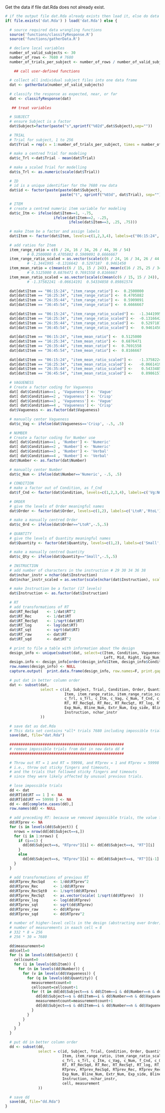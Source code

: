 Get the data if file dat.Rda does not already exist.

```r
# if the output file dat.Rda already exists then load it, else do data wrangling
if( file.exists('dat.Rda') ) load('dat.Rda') else {
  
  # source required data wrangling functions
  source('functions/classifyResponse.R')
  source('functions/gatherData.R')
  
  # declare local variables
  number_of_valid_subjects <- 30
  number_of_rows <- 7680 # 7680
  number_of_trials_per_subject <- number_of_rows / number_of_valid_subjects # 256
  
    ## call user-defined functions
  
  # collect all individual subject files into one data frame
  dat <- gatherData(number_of_valid_subjects)
  
  # classify the response as expected, near, or far
  dat <- classifyResponse(dat)
  
   ## treat variables
  
  # SUBJECT
  # ensure Subject is a factor 
  dat$Subject=factor(paste("s",sprintf("%02d",dat$Subject),sep=""))
  
  # TRIAL
  # Trial for subject, 1 to 256
  dat$Trial = rep(x = 1:number_of_trials_per_subject, times = number_of_valid_subjects)
  
  # make a centred Trial for modeling
  dat$c_Trl <-dat$Trial - mean(dat$Trial)
  
  # make a scaled Trial for modelling
  dat$s_Trl <- as.numeric(scale(dat$Trial))
  
  # ID
  # id is a unique identifier for the 7680 row data
  dat$id <- factor(paste(paste(dat$Subject), 
                         paste("t", sprintf("%03d", dat$Trial), sep="") , sep=":"))
  
  # ITEM
  # create a centred numeric item variable for modeling
  dat$c_Itm <- ifelse(dat$Item==1, -.75, 
                      ifelse(dat$Item==2, -.25,
                             ifelse(dat$Item==3, .25, .75)))
  
  # make Item be a factor and assign labels
  dat$Item <- factor(dat$Item, levels=c(1,2,3,4), labels=c("06:15:24", "16:25:34", "26:35:44", "36:45:54"))
  
  # add ratios for Item
  item_range_ratio = c(6 / 24, 16 / 34, 26 / 44, 36 / 54) 
          # 0.2500000 0.4705882 0.5909091 0.6666667
  item_range_ratio_scaled = as.vector(scale(c(6 / 24, 16 / 34, 26 / 44, 36 / 54)))
          # -1.3441995 -0.1316642  0.5297187  0.9461450
  item_mean_ratio = c(mean(c(6 / 15, 15 / 24)), mean(c(16 / 25, 25 / 34)), mean(c(26 /35, 35 / 44)), mean(c(36 / 45, 45 / 54))) 
          # 0.5125000 0.6876471 0.7691558 0.8166667
  item_mean_ratio_scaled = as.vector(scale(c(mean(c(6 / 15, 15 / 24)), mean(c(16 / 25, 25 / 34)), mean(c(26 /35, 35 / 44)), mean(c(36 / 45, 45 / 54))))) 
          # -1.37582241 -0.06614191  0.54334858 0.89861574
  
  dat[dat$Item == "06:15:24", "item_range_ratio"] <-  0.2500000
  dat[dat$Item == "16:25:34", "item_range_ratio"] <-  0.4705882
  dat[dat$Item == "26:35:44", "item_range_ratio"] <-  0.5909091
  dat[dat$Item == "36:45:54", "item_range_ratio"] <-  0.6666667
  
  dat[dat$Item == "06:15:24", "item_range_ratio_scaled"] <-  -1.3441995
  dat[dat$Item == "16:25:34", "item_range_ratio_scaled"] <-  -0.1316642
  dat[dat$Item == "26:35:44", "item_range_ratio_scaled"] <-   0.5297187  
  dat[dat$Item == "36:45:54", "item_range_ratio_scaled"] <-   0.9461450
  
  dat[dat$Item == "06:15:24", "item_mean_ratio"] <-  0.5125000 
  dat[dat$Item == "16:25:34", "item_mean_ratio"] <-  0.6876471 
  dat[dat$Item == "26:35:44", "item_mean_ratio"] <-  0.7691558
  dat[dat$Item == "36:45:54", "item_mean_ratio"] <-  0.8166667
  
  dat[dat$Item == "06:15:24", "item_mean_ratio_scaled"] <-   -1.37582241 
  dat[dat$Item == "16:25:34", "item_mean_ratio_scaled"] <-   -0.06614191 
  dat[dat$Item == "26:35:44", "item_mean_ratio_scaled"] <-    0.54334858 
  dat[dat$Item == "36:45:54", "item_mean_ratio_scaled"] <-    0.89861574
  
  # VAGUENESS
  # Create a factor coding for Vagueness
  dat[ dat$Condition==1 , 'Vagueness'] <- 'Vague'
  dat[ dat$Condition==2 , 'Vagueness'] <- 'Crisp'
  dat[ dat$Condition==3 , 'Vagueness'] <- 'Vague'
  dat[ dat$Condition==4 , 'Vagueness'] <- 'Crisp'
  dat$Vagueness <- as.factor(dat$Vagueness)
  
  # manually center Vagueness
  dat$c_Vag <- ifelse(dat$Vagueness=='Crisp', -.5, .5)
  
  # NUMBER
  # Create a factor coding for Number use
  dat[ dat$Condition==1 , 'Number'] <- 'Numeric'
  dat[ dat$Condition==2 , 'Number'] <- 'Numeric'
  dat[ dat$Condition==3 , 'Number'] <- 'Verbal'
  dat[ dat$Condition==4 , 'Number'] <- 'Verbal'
  dat$Number <- as.factor(dat$Number)
  
  # manually center Number
  dat$c_Num <- ifelse(dat$Number=='Numeric', -.5, .5)
  
  # CONDITION
  # make a factor out of Condition, as f_Cnd
  dat$f_Cnd <- factor(dat$Condition, levels=c(1,2,3,4), labels=c('Vg:Nm', 'Cr:Nm', 'Vg:Vb', 'Cr:Vb'))
  
  # ORDER
  # give the levels of Order meaningful names
  dat$Order <- factor(dat$Order, levels=c(1,2), labels=c('LtoR','RtoL'))
  
  # make a manually centred Order
  dat$c_Ord <- ifelse(dat$Order=="LtoR",-.5,.5)
  
  # QUANTITY
  # give the levels of Quantity meaningful names
  dat$Quantity <- factor(dat$Quantity, levels=c(1,2), labels=c('Small','Large'))
  
  # make a manually centred Quantity
  dat$c_Qty <- ifelse(dat$Quantity=="Small",-.5,.5)
  
  # INSTRUCTION
  # add number of characters in the instruction # 29 30 34 36 38
  dat$nchar_instr = nchar(dat$Instruction)
  dat$nchar_instr_scaled = as.vector(scale(nchar(dat$Instruction), scale=TRUE))
  
  # make Instruction be a factor (17 levels)
  dat$Instruction <- as.factor(dat$Instruction) 
  
  # RT
  # add transformations of RT
  dat$RT_RecSqd    <- 1/dat$RT^2
  dat$RT_Rec       <- 1/dat$RT
  dat$RT_RecSqt    <- 1/sqrt(dat$RT) 
  dat$RT_log       <- log(dat$RT)
  dat$RT_sqt       <- sqrt(dat$RT)
  dat$RT_raw       <- dat$RT
  dat$RT_sqd       <- dat$RT^2 
  
  # print to file a table with information about the design
  design_info <- unique(subset(dat, select=c(Item, Condition, Vagueness, Number, Quantity, Order, 
                                             Left, Mid, Right, Exp_Num, Bline_Num, Extr_Num, Exp_side, Bline_side, Extr_side,Instruction)))
  design.info <- design_info[order(design_info$Item, design_info$Condition, design_info$Quantity, design_info$Order),]
  row.names(design_info) <- NULL
  capture.output(  print.data.frame(design_info, row.names=F, print.gap=3, quote=F, right=F), file="design_info.table")
  
  # put dat in better column order
  dat <- subset(dat, 
                select = c(id, Subject, Trial, Condition, Order, Quantity, Vagueness, Number, 
                           Item, item_range_ratio, item_range_ratio_scaled, item_mean_ratio, item_mean_ratio_scaled,
                           c_Trl, s_Trl, c_Itm, c_Vag, c_Num, f_Cnd, c_Ord, c_Qty,
                           RT, RT_RecSqd, RT_Rec, RT_RecSqt, RT_log, RT_sqt, RT_raw, RT_sqd,
                           Exp_Num, Bline_Num, Extr_Num, Exp_side, Bline_side, Extr_side, response_num, response_side, response_category, Left, Mid, Right,
                           Instruction, nchar_instr
                ))
  
  # save dat as dat.Rda
  # This data set contains *all* trials 7680 including impossible trials and is mainly for graphs comparing different removals
  save(dat, file="dat.Rda")
  
  ####################################################
  # remove impossible trials from dat in new data dd #
  ####################################################
  
  # Throw out RT = 1 and RT = 59998, and RTprev = 1 and RTprev = 59998 
  # i.e., throw out sticky fingers and timeouts, 
  # and the trials that followed sticky fingers and timeouts 
  # since they were likely affected by unusual previous trials.
  
  # lose impossible trials
  dd <- dat
  dd$RT[dd$RT == 1 ] <- NA
  dd$RT[dd$RT == 59998 ] <- NA
  dd <- dd[complete.cases(dd),]
  row.names(dd) <- NULL
  
  # add preceding RT: because we removed impossible trials, the value for preceding RT for a trial following an impossible trial is the value of the trial that preceded the impossible trial.
  dd$RTprev <- NA
  for (s in levels(dd$Subject)) {
    nrows = nrow(dd[dd$Subject==s,])
    for (i in 1:nrows) {
      if (i==1) {
        dd[dd$Subject==s, "RTprev"][i] <- dd[dd$Subject==s, "RT"][i]
      }
      else
        dd[dd$Subject==s, "RTprev"][i] <- dd[dd$Subject==s, "RT"][i-1]
    }
  }
  
  # add transformations of previous RT
  dd$RTprev_RecSqd    <- 1/dd$RTprev^2
  dd$RTprev_Rec       <- 1/dd$RTprev
  dd$RTprev_RecSqt0   <- 1/sqrt(dd$RTprev) 
  dd$RTprev_RecSqt    <- as.vector(scale( 1/sqrt(dd$RTprev)  ))
  dd$RTprev_log       <- log(dd$RTprev)
  dd$RTprev_sqt       <- sqrt(dd$RTprev)
  dd$RTprev_raw       <- dd$RTprev
  dd$RTprev_sqd       <- dd$RTprev^2 
  
  # number of higher-level cells in the design (abstracting over Order) = Item(4) * Number(2) * Vagueness(2) * Quantity(2) = 32
  # number of measurements in eaach cell = 8
  # 332 * 8 = 256
  # 256 * 30 = 7680
  
  dd$measurement=0
  dd$cell=0
  for (s in levels(dd$Subject)) {
    cellcount=0
    for (i in levels(dd$Item)) {
      for (n in levels(dd$Number)) {
        for (v in levels(dd$Vagueness)) {
          for (q in levels(dd$Quantity)) {
            measurementcount=0
            cellcount=cellcount+1
            for (t in dd[dd$Subject==s & dd$Item==i & dd$Number==n & dd$Vagueness==v & dd$Quantity == q, "Trial"]) {
              dd[dd$Subject==s & dd$Item==i & dd$Number==n & dd$Vagueness==v & dd$Quantity == q & dd$Trial==t, "cell"] <- cellcount
              measurementcount=measurementcount+1
              dd[dd$Subject==s & dd$Item==i & dd$Number==n & dd$Vagueness==v & dd$Quantity == q & dd$Trial==t, "measurement"] = measurementcount
            }
          }
        }
      }
    }    
  }
  
  # put dd in better column order
  dd <- subset(dd, 
               select = c(id, Subject, Trial, Condition, Order, Quantity, Vagueness, Number, 
                          Item, item_range_ratio, item_range_ratio_scaled, item_mean_ratio, item_mean_ratio_scaled,
                          c_Trl, s_Trl, c_Itm, c_Vag, c_Num, f_Cnd, c_Ord, c_Qty,
                          RT, RT_RecSqd, RT_Rec, RT_RecSqt, RT_log, RT_sqt, RT_raw, RT_sqd,
                          RTprev, RTprev_RecSqd, RTprev_Rec, RTprev_RecSqt, RTprev_log, RTprev_sqt, RTprev_raw, RTprev_sqd,
                          Exp_Num, Bline_Num, Extr_Num, Exp_side, Bline_side, Extr_side, response_num, response_side, response_category, Left, Mid, Right,
                          Instruction, nchar_instr,
                          cell, measurement
               ))
  
  # save dd
  save(dd, file="dd.Rda")
}
```  
